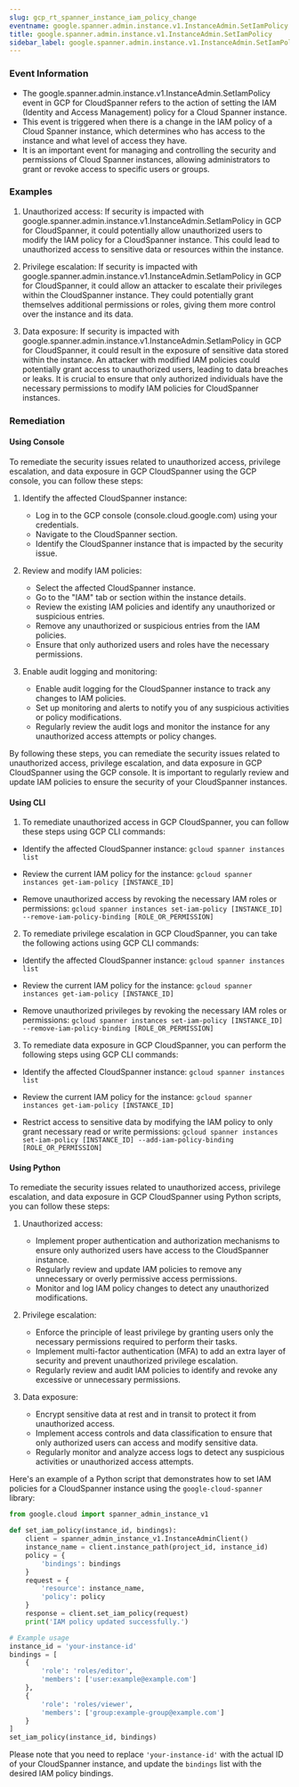 ```yaml
--- 
slug: gcp_rt_spanner_instance_iam_policy_change
eventname: google.spanner.admin.instance.v1.InstanceAdmin.SetIamPolicy
title: google.spanner.admin.instance.v1.InstanceAdmin.SetIamPolicy
sidebar_label: google.spanner.admin.instance.v1.InstanceAdmin.SetIamPolicy
---
```

                       
### Event Information

- The google.spanner.admin.instance.v1.InstanceAdmin.SetIamPolicy event in GCP for CloudSpanner refers to the action of setting the IAM (Identity and Access Management) policy for a Cloud Spanner instance.
- This event is triggered when there is a change in the IAM policy of a Cloud Spanner instance, which determines who has access to the instance and what level of access they have.
- It is an important event for managing and controlling the security and permissions of Cloud Spanner instances, allowing administrators to grant or revoke access to specific users or groups.


### Examples

1. Unauthorized access: If security is impacted with google.spanner.admin.instance.v1.InstanceAdmin.SetIamPolicy in GCP for CloudSpanner, it could potentially allow unauthorized users to modify the IAM policy for a CloudSpanner instance. This could lead to unauthorized access to sensitive data or resources within the instance.

2. Privilege escalation: If security is impacted with google.spanner.admin.instance.v1.InstanceAdmin.SetIamPolicy in GCP for CloudSpanner, it could allow an attacker to escalate their privileges within the CloudSpanner instance. They could potentially grant themselves additional permissions or roles, giving them more control over the instance and its data.

3. Data exposure: If security is impacted with google.spanner.admin.instance.v1.InstanceAdmin.SetIamPolicy in GCP for CloudSpanner, it could result in the exposure of sensitive data stored within the instance. An attacker with modified IAM policies could potentially grant access to unauthorized users, leading to data breaches or leaks. It is crucial to ensure that only authorized individuals have the necessary permissions to modify IAM policies for CloudSpanner instances.

### Remediation

#### Using Console

To remediate the security issues related to unauthorized access, privilege escalation, and data exposure in GCP CloudSpanner using the GCP console, you can follow these steps:

1. Identify the affected CloudSpanner instance: 
   - Log in to the GCP console (console.cloud.google.com) using your credentials.
   - Navigate to the CloudSpanner section.
   - Identify the CloudSpanner instance that is impacted by the security issue.

2. Review and modify IAM policies:
   - Select the affected CloudSpanner instance.
   - Go to the "IAM" tab or section within the instance details.
   - Review the existing IAM policies and identify any unauthorized or suspicious entries.
   - Remove any unauthorized or suspicious entries from the IAM policies.
   - Ensure that only authorized users and roles have the necessary permissions.

3. Enable audit logging and monitoring:
   - Enable audit logging for the CloudSpanner instance to track any changes to IAM policies.
   - Set up monitoring and alerts to notify you of any suspicious activities or policy modifications.
   - Regularly review the audit logs and monitor the instance for any unauthorized access attempts or policy changes.

By following these steps, you can remediate the security issues related to unauthorized access, privilege escalation, and data exposure in GCP CloudSpanner using the GCP console. It is important to regularly review and update IAM policies to ensure the security of your CloudSpanner instances.

#### Using CLI

1. To remediate unauthorized access in GCP CloudSpanner, you can follow these steps using GCP CLI commands:

- Identify the affected CloudSpanner instance: `gcloud spanner instances list`

- Review the current IAM policy for the instance: `gcloud spanner instances get-iam-policy [INSTANCE_ID]`

- Remove unauthorized access by revoking the necessary IAM roles or permissions: `gcloud spanner instances set-iam-policy [INSTANCE_ID] --remove-iam-policy-binding [ROLE_OR_PERMISSION]`

2. To remediate privilege escalation in GCP CloudSpanner, you can take the following actions using GCP CLI commands:

- Identify the affected CloudSpanner instance: `gcloud spanner instances list`

- Review the current IAM policy for the instance: `gcloud spanner instances get-iam-policy [INSTANCE_ID]`

- Remove unauthorized privileges by revoking the necessary IAM roles or permissions: `gcloud spanner instances set-iam-policy [INSTANCE_ID] --remove-iam-policy-binding [ROLE_OR_PERMISSION]`

3. To remediate data exposure in GCP CloudSpanner, you can perform the following steps using GCP CLI commands:

- Identify the affected CloudSpanner instance: `gcloud spanner instances list`

- Review the current IAM policy for the instance: `gcloud spanner instances get-iam-policy [INSTANCE_ID]`

- Restrict access to sensitive data by modifying the IAM policy to only grant necessary read or write permissions: `gcloud spanner instances set-iam-policy [INSTANCE_ID] --add-iam-policy-binding [ROLE_OR_PERMISSION]`

#### Using Python

To remediate the security issues related to unauthorized access, privilege escalation, and data exposure in GCP CloudSpanner using Python scripts, you can follow these steps:

1. Unauthorized access:
   - Implement proper authentication and authorization mechanisms to ensure only authorized users have access to the CloudSpanner instance.
   - Regularly review and update IAM policies to remove any unnecessary or overly permissive access permissions.
   - Monitor and log IAM policy changes to detect any unauthorized modifications.

2. Privilege escalation:
   - Enforce the principle of least privilege by granting users only the necessary permissions required to perform their tasks.
   - Implement multi-factor authentication (MFA) to add an extra layer of security and prevent unauthorized privilege escalation.
   - Regularly review and audit IAM policies to identify and revoke any excessive or unnecessary permissions.

3. Data exposure:
   - Encrypt sensitive data at rest and in transit to protect it from unauthorized access.
   - Implement access controls and data classification to ensure that only authorized users can access and modify sensitive data.
   - Regularly monitor and analyze access logs to detect any suspicious activities or unauthorized access attempts.

Here's an example of a Python script that demonstrates how to set IAM policies for a CloudSpanner instance using the `google-cloud-spanner` library:

```python
from google.cloud import spanner_admin_instance_v1

def set_iam_policy(instance_id, bindings):
    client = spanner_admin_instance_v1.InstanceAdminClient()
    instance_name = client.instance_path(project_id, instance_id)
    policy = {
        'bindings': bindings
    }
    request = {
        'resource': instance_name,
        'policy': policy
    }
    response = client.set_iam_policy(request)
    print('IAM policy updated successfully.')

# Example usage
instance_id = 'your-instance-id'
bindings = [
    {
        'role': 'roles/editor',
        'members': ['user:example@example.com']
    },
    {
        'role': 'roles/viewer',
        'members': ['group:example-group@example.com']
    }
]
set_iam_policy(instance_id, bindings)
```

Please note that you need to replace `'your-instance-id'` with the actual ID of your CloudSpanner instance, and update the `bindings` list with the desired IAM policy bindings.


 